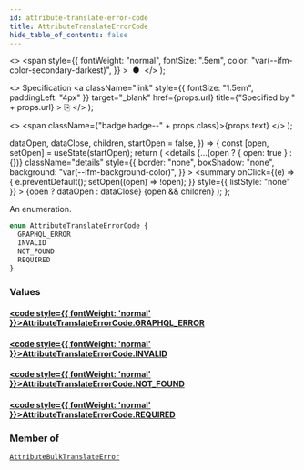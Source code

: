 ```yaml
---
id: attribute-translate-error-code
title: AttributeTranslateErrorCode
hide_table_of_contents: false
---
```


  <>
    <span
      style={{
        fontWeight: "normal",
        fontSize: ".5em",
        color: "var(--ifm-color-secondary-darkest)",
      }}
    >
      &nbsp;●&nbsp;
    </span>
  </>
);

  <>
    Specification
    <a
      className="link"
      style={{ fontSize: "1.5em", paddingLeft: "4px" }}
      target="\_blank"
      href={props.url}
      title={"Specified by " + props.url}
    >
      ⎘
    </a>
  </>
);

  <>
    <span className={"badge badge--" + props.class}>{props.text}</span>
  </>
);


  dataOpen,
  dataClose,
  children,
  startOpen = false,
}) => {
  const [open, setOpen] = useState(startOpen);
  return (
    <details
      {...(open ? { open: true } : {})}
      className="details"
      style={{
        border: "none",
        boxShadow: "none",
        background: "var(--ifm-background-color)",
      }}
    >
      <summary
        onClick={(e) => {
          e.preventDefault();
          setOpen((open) => !open);
        }}
        style={{ listStyle: "none" }}
      >
        {open ? dataOpen : dataClose}
      </summary>
      {open && children}
    </details>
  );
};

An enumeration.

```graphql
enum AttributeTranslateErrorCode {
  GRAPHQL_ERROR
  INVALID
  NOT_FOUND
  REQUIRED
}
```

### Values

#### [<code style={{ fontWeight: 'normal' }}>AttributeTranslateErrorCode.<b>GRAPHQL_ERROR</b></code>](#)

>

#### [<code style={{ fontWeight: 'normal' }}>AttributeTranslateErrorCode.<b>INVALID</b></code>](#)

>

#### [<code style={{ fontWeight: 'normal' }}>AttributeTranslateErrorCode.<b>NOT_FOUND</b></code>](#)

>

#### [<code style={{ fontWeight: 'normal' }}>AttributeTranslateErrorCode.<b>REQUIRED</b></code>](#)

>

### Member of

[`AttributeBulkTranslateError`](../../../api-reference/miscellaneous/objects/attribute-bulk-translate-error) <Badge class="secondary" text="object"/>

